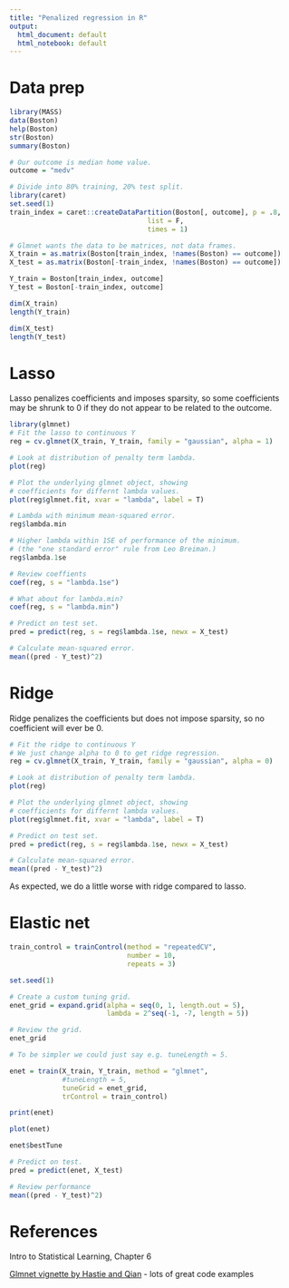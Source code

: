 ```yaml
---
title: "Penalized regression in R"
output:
  html_document: default
  html_notebook: default
---
```

# Data prep

```r
library(MASS)
data(Boston)
help(Boston)
str(Boston)
summary(Boston)

# Our outcome is median home value.
outcome = "medv"

# Divide into 80% training, 20% test split.
library(caret)
set.seed(1)
train_index = caret::createDataPartition(Boston[, outcome], p = .8, 
                                  list = F, 
                                  times = 1)

# Glmnet wants the data to be matrices, not data frames.
X_train = as.matrix(Boston[train_index, !names(Boston) == outcome])
X_test = as.matrix(Boston[-train_index, !names(Boston) == outcome])

Y_train = Boston[train_index, outcome]
Y_test = Boston[-train_index, outcome]

dim(X_train)
length(Y_train)

dim(X_test)
length(Y_test)
```


# Lasso

Lasso penalizes coefficients and imposes sparsity, so some coefficients may be shrunk to 0 if they do not appear to be related to the outcome.

```r
library(glmnet)
# Fit the lasso to continuous Y
reg = cv.glmnet(X_train, Y_train, family = "gaussian", alpha = 1)

# Look at distribution of penalty term lambda.
plot(reg)

# Plot the underlying glmnet object, showing
# coefficients for differnt lambda values.
plot(reg$glmnet.fit, xvar = "lambda", label = T)

# Lambda with minimum mean-squared error.
reg$lambda.min

# Higher lambda within 1SE of performance of the minimum.
# (the "one standard error" rule from Leo Breiman.)
reg$lambda.1se

# Review coeffients
coef(reg, s = "lambda.1se")

# What about for lambda.min?
coef(reg, s = "lambda.min")

# Predict on test set.
pred = predict(reg, s = reg$lambda.1se, newx = X_test)

# Calculate mean-squared error.
mean((pred - Y_test)^2)
```

# Ridge

Ridge penalizes the coefficients but does not impose sparsity, so no coefficient will ever be 0.

```r

# Fit the ridge to continuous Y
# We just change alpha to 0 to get ridge regression.
reg = cv.glmnet(X_train, Y_train, family = "gaussian", alpha = 0)

# Look at distribution of penalty term lambda.
plot(reg)

# Plot the underlying glmnet object, showing
# coefficients for differnt lambda values.
plot(reg$glmnet.fit, xvar = "lambda", label = T)

# Predict on test set.
pred = predict(reg, s = reg$lambda.1se, newx = X_test)

# Calculate mean-squared error.
mean((pred - Y_test)^2)
```

As expected, we do a little worse with ridge compared to lasso.

# Elastic net

```r
train_control = trainControl(method = "repeatedCV",
                             number = 10,
                             repeats = 3)

set.seed(1)

# Create a custom tuning grid.
enet_grid = expand.grid(alpha = seq(0, 1, length.out = 5),
                        lambda = 2^seq(-1, -7, length = 5))

# Review the grid.
enet_grid

# To be simpler we could just say e.g. tuneLength = 5.

enet = train(X_train, Y_train, method = "glmnet",
             #tuneLength = 5,
             tuneGrid = enet_grid,
             trControl = train_control)

print(enet)

plot(enet)

enet$bestTune

# Predict on test.
pred = predict(enet, X_test)

# Review performance
mean((pred - Y_test)^2)
```

# References

Intro to Statistical Learning, Chapter 6

[Glmnet vignette by Hastie and Qian](https://web.stanford.edu/~hastie/glmnet/glmnet_alpha.html) - lots of great code examples